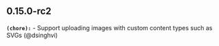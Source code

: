 ## 0.15.0-rc2
**`(chore):`** - Support uploading images with custom content types such as SVGs (@dsinghvi) 


